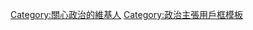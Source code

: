 {{userbox
|id=政治
|id-c=#F5F5DC
|info=這個用戶非常關心'''[[政治]]'''。
|info-c=#FFFFFF
|info-s=10
|border-c=#FFE5B4
}}
[[Category:關心政治的維基人]]<noinclude>
[[Category:政治主張用戶框模板]]
</noinclude>